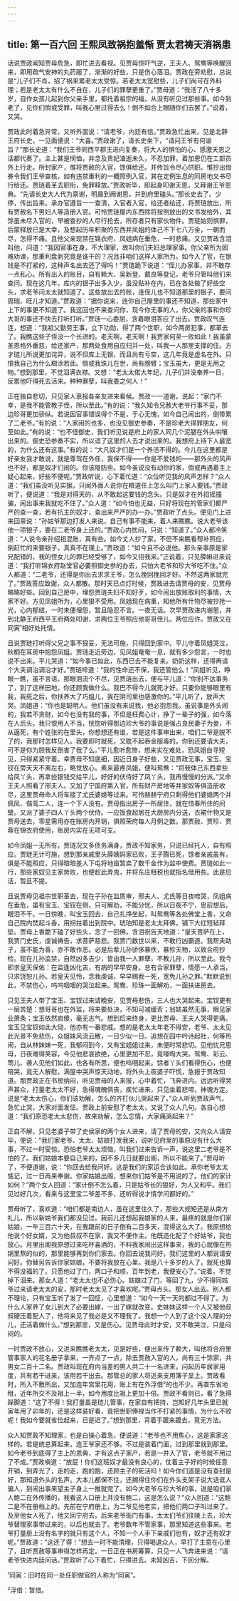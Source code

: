 ```yaml
---
---
---
```

title: 第一百六回 王熙凤致祸抱羞惭 贾太君祷天消祸患
---



话说贾政闻知贾母危急，即忙进去看视。见贾母惊吓气逆，王夫人、鸳鸯等唤醒回来，即用疏气安神的丸药服了，渐渐的好些，只是伤心落泪。贾政在旁劝慰，总说是“儿子们不肖，招了祸来累老太太受惊。若老太太宽慰些，儿子们尚可在外料理；若是老太太有什么不自在，儿子们的罪孽更重了。”贾母道：“我活了八十多岁，自作女孩儿起到你父亲手里，都托着祖宗的福，从没有听见过那些事。如今到老了，见你们倘或受罪，叫我心里过得去么！倒不如合上眼随你们去罢了。”说着，又哭。

贾政此时着急异常，又听外面说：“请老爷，内廷有信。”贾政急忙出来，见是北静王府长史，一见面便说：“大喜。”贾政谢了，请长史坐下，“请问王爷有何谕旨？”那长史道：“我们王爷同西平郡王进内复奏，将大人的惧怕的心、感激天恩之话都代奏了。主上甚是悯恤，并念及贵妃溘逝未久，不忍加罪，着加恩仍在工部员外上行走。所封家产，惟将贾赦的入官，馀俱给还。并传旨令尽心供职。惟抄出借券令我们王爷查核，如有违禁重利的一概照例入官，其在定例生息的同房地文书尽行给还。贾琏着革去职衔，免罪释放。”贾政听毕，即起身叩谢天恩，又拜谢王爷恩典。“先请长史大人代为禀谢，明晨到阙谢恩，并到府里磕头。”那长史去了。少停，传出旨来。承办官遵旨一一查清，入官者入官，给还者给还，将贾琏放出，所有贾赦名下男妇人等造册入官。可怜贾琏屋内东西除将按例放出的文书发给外，其馀虽未尽入官的，早被查抄的人尽行抢去，所存者只有家伙物件。贾琏始则惧罪，后蒙释放已是大幸，及想起历年积聚的东西并凤姐的体己不下七八万金，一朝而尽，怎得不痛。且他父亲现禁在锦衣府，凤姐病在垂危，一时悲痛。又见贾政含泪叫他，问道：“我因官事在身，不大理家，故叫你们夫妇总理家事。你父亲所为固难劝谏，那重利盘剥究竟是谁干的？况且非咱们这样人家所为。如今入了官，在银钱是不打紧的，这种声名出去还了得吗！”贾琏跪下说道：“侄儿办家事，并不敢存一点私心。所有出入的账目，自有赖大、吴新登、戴良等登记，老爷只管叫他们来查问。现在这几年，库内的银子出多入少，虽没贴补在内，已在各处做了好些空头，求老爷问太太就知道了。这些放出去的账，连侄儿也不知道那里的银子，要问周瑞、旺儿才知道。”贾政道：“据你说来，连你自己屋里的事还不知道，那些家中上下的事更不知道了。我这回也不来查问你，现今你无事的人，你父亲的事和你珍大哥的事还不快去打听打听。”贾琏一心委屈，含着眼泪答应了出去。贾政叹气连连，想道：“我祖父勤劳王事，立下功勋，得了两个世职，如今两房犯事，都革去了。我瞧这些子侄没一个长进的。老天啊，老天啊！我贾家何至一败如此！我虽蒙圣恩格外垂慈，给还家产，那两处食用自应归并一处，叫我一人那里支撑的住。方才琏儿所说更加诧异，说不但库上无银，而且尚有亏空，这几年竟是虚名在外。只恨我自己为什么糊涂若此。倘或我珠儿在世，尚有膀臂；宝玉虽大，更是无用之物。”想到那里，不觉泪满衣襟。又想：“老太太偌大年纪，儿子们并没奉养一日，反累他吓得死去活来。种种罪孽，叫我委之何人！”

正在独自悲切，只见家人禀报各亲友进来看候。贾政一一道谢，说起：“家门不幸，是我不能管教子侄，所以至此。”有的说：“我久知令兄赦大老爷行事不妥，那边珍哥更加骄纵。若说因官事错误得个不是，于心无愧，如今自己闹出的，倒带累了二老爷。”有的说：“人家闹的也多，也没见御史参奏，不是珍老大得罪朋友，何至如此。”有的说：“也不怪御史，我们听见说是府上的家人同几个泥腿在外头哄嚷出来的。御史恐参奏不实，所以诓了这里的人去才说出来的。我想府上待下人最宽的，为什么还有这事。”有的说：“大凡奴才们是一个养活不得的。今儿在这里都是好亲友我才敢说，就是尊驾在外任，我保不得——你是不爱钱的——那外头的风声也不好，都是奴才们闹的。你该隄防些。如今虽说没有动你的家，倘或再遇着主上疑心起来，好些不便呢。”贾政听说，心下着忙道：“众位听见我的风声怎样？”众人道：“我们虽没听见实据，只闻外面人说你在粮道任上怎么叫门上家人要钱。”贾政听了，便说道：“我是对得天的，从不敢起这要钱的念头。只是奴才在外招摇撞骗，闹出事来我就吃不住了。”众人道：“如今怕也无益，只好将现在的管家们都严严的查一查，若有抗主的奴才，查出来严严的办一办。”贾政听了点头。便见门上进来回禀说：“孙姑爷那边打发人来说，自己有事不能来，着人来瞧瞧。说大老爷该他一项银子，要在二老爷身上还的。”贾政心内忧闷，只说：“知道了。”众人都冷笑道：“人说令亲孙绍祖混账，真有些。如今丈人抄了家，不但不来瞧看帮补照应，倒赶忙的来要银子，真真不在理上。”贾政道：“如今且不必说他。那头亲事原是家兄配错的，我的侄女儿的罪已经受够了，如今又招我来。”正说着，只见薛蝌进来说道：“我打听锦衣府赵堂官必要照御史参的办去，只怕大老爷和珍大爷吃不住。”众人都道：“二老爷，还得是你出去求求王爷，怎么挽回挽回才好。不然这两家就完了。”贾政答应致谢，众人都散。那时天已点灯时候，贾政进去请贾母的安，见贾母略略好些。回到自己房中，埋怨贾琏夫妇不知好歹，如今闹出放账取利的事情，大家不好。方见凤姐所为，心里狠不受用。凤姐现在病重，知他所有什物尽被抄抢一光，心内郁结，一时未便埋怨，暂且隐忍不言。一夜无话。次早贾政进内谢恩，并到北静王府西平王府两处叩谢，求两位王爷照应他哥哥侄儿。两位应许。贾政又在同寅¹相好处托情。

且说贾琏打听得父兄之事不狠妥，无法可施，只得回到家中。平儿守着凤姐哭泣，秋桐在耳房中抱怨凤姐。贾琏走近旁边，见凤姐奄奄一息，就有多少怨言，一时也说不出来。平儿哭道：“如今事已如此，东西已去不能复来。奶奶这样，还得再请个大夫调治调治才好。”贾琏啐道：“我的性命还不保，我还管他么！”凤姐听见，睁眼一瞧，虽不言语，那眼泪流个不尽，见贾琏出去，便与平儿道：“你别不达事务了，到了这样田地，你还顾我做什么。我巴不得今儿就死才好。只要你能够眼里有我，我死之后，你扶养大了巧姐儿，我在阴司里也感激你的。”平儿听了，放声大哭。凤姐道：“你也是聪明人。他们虽没有来说我，他必抱怨我。虽说事是外头闹的，我若不贪财，如今也没有我的事，不但是枉费心计，挣了一辈子的强，如今落在人后头。我只恨用人不当，恍惚听得那边珍大爷的事说是强占良民妻子为妾，不从逼死，有个姓张的在里头，你想想还有谁，若是这件事审出来，咱们二爷是脱不了的，我那时怎样见人。我要即时就死，又耽不起吞金服毒的。你到还要请大夫，可不是你为顾我反倒害了我了么。”平儿愈听愈惨，想来实在难处，恐凤姐自寻短见，只得紧紧守着。幸贾母不知底细，因近日身子好些，又见贾政无事，宝玉、宝钗在旁天天不离左右，略觉放心。素来最疼凤姐，便叫鸳鸯：“将我体己东西拿些给凤丫头，再拿些银钱交给平儿，好好的伏侍好了凤丫头，我再慢慢的分派。”又命王夫人照看了邢夫人。又加了宁国府第入官，所有财产房地等并家奴等俱造册收尽，这里贾母命人将车接了尤氏婆媳等过来。可怜赫赫宁府只剩得他们婆媳两个并佩凤、偕鸾二人，连一个下人没有。贾母指出房子一所居住，就在惜春所住的间壁。又派了婆子四人丫头两个伏侍。一应饭食起居在大厨房内分送，衣裙什物又是贾母送去，零星需用亦在账房内开销，俱照荣府每人月例之数。那贾赦、贾珍、贾蓉在锦衣府使用，账房内实在无项可支。

如今凤姐一无所有，贾琏况又多债务满身，贾政不知家务，只说已经托人，自有照应。贾琏无计可施，想到那亲戚里头薛姨妈家已败，王子腾已死，馀者亲戚虽有，俱是不能照应，只得暗暗差人下屯将地亩暂卖了数千金作为监中使费。贾琏如此一行，那些家奴见主家势败，也便趁此弄鬼，并将东庄租税也就指名借用些。此是后话，暂且不提。

且说贾母见祖宗世职革去，现在子孙在监质审，邢夫人、尤氏等日夜啼哭，凤姐病在垂危，虽有宝玉、宝钗在侧，只可解劝，不能分忧，所以日夜不宁，思前想后，眼泪不干。一日傍晚，叫宝玉回去，自己扎挣坐起，叫鸳鸯等各处佛堂上香，又命自己院内焚起斗香，用拐拄着出到院中。琥珀知是老太太拜佛，铺下大红短毡拜垫。贾母上香跪下磕了好些头，念了一回佛，含泪祝告天地道：“皇天菩萨在上，我贾门史氏，虔诚祷告，求菩萨慈悲。我贾门数世以来，不敢行凶霸道。我帮夫助子，虽不能为善，亦不敢作恶。必是后辈儿孙骄侈暴佚，暴殄天物，以致合府抄检。现在儿孙监禁，自然凶多吉少，皆由我一人罪孽，不教儿孙，所以至此。我今即求皇天保佑：在监逢凶化吉，有病的早早安身。总有合家罪孽，情愿一人承当，只求饶恕儿孙。若皇天见怜，念我虔诚，早早赐我一死，宽免儿孙之罪。”默默说到此，不禁伤心，呜呜咽咽的哭泣起来。鸳鸯、珍珠一面解劝，一面扶进房去。

只见王夫人带了宝玉、宝钗过来请晚安，见贾母悲伤，三人也大哭起来。宝钗更有一层苦楚：想哥哥也在外监，将来要处决，不知可减缓否；翁姑虽然无事，眼见家业萧条；宝玉依然疯傻，毫无志气。想到后来终身，更比贾母、王夫人哭得更痛。宝玉见宝钗如此大恸，他亦有一番悲戚。想的是老太太年老不得安，老爷、太太见此光景不免悲伤，众姐妹风流云散，一日少似一日。追想在园中吟诗起社，何等热闹，自从林妹妹一死，我郁闷到今，又有宝姐姐过来，未便时常悲切。见他忧兄思母，日夜难得笑容，今见他悲哀欲绝，心里更加不忍，竟嚎啕大哭。鸳鸯、彩云、莺儿、袭人见他们如此，也各有所思，便也呜咽起来。馀者丫头们看得伤心，也便陪哭，竟无人解慰。满屋中哭声惊天动地，将外头上夜婆子吓慌，急报于贾政知道。那贾政正在书房纳闷，听见贾母的人来报，心中着忙，飞奔进内。远远听得哭声甚众，打量老太太不好，急得魂魄俱丧，疾忙进来，只见坐着悲啼，神魂方定。说是“老太太伤心，你们该劝解，怎么的齐打伙儿哭起来了。”众人听到贾政声气，急忙止哭，大家对面发怔。贾政上前安慰了老太太，又说了众人几句。各自心想道：“我们原恐老太太悲伤，故来劝解，怎么忘情，大家痛哭起来？”

正自不解，只见老婆子带了史侯家的两个女人进来，请了贾母的安，又向众人请安毕，便说：“我们家老爷、太太、姑娘打发我来，说听见府里的事原没有什么大事，不过一时受惊。恐怕老爷太太烦恼，叫我们过来告诉一声，说这里二老爷是不怕的了。我们姑娘本要自己来的，因不多几日就要出阁，所以不能来了。”贾母听了，不便道谢，说：“你回去给我问好。这是我们的家运合该如此。承你老爷太太惦记，过一日再来奉谢。你家姑娘出阁，想来你们姑爷是不用说的了。他们的家计如何？”两个女人回道：“家计倒不怎么着，只是姑爷长的狠好，为人又和平。我们见过好几次，看来与这里宝二爷差不多，还听得说才情学问都好的。”

贾母听了，喜欢道：“咱们都是南边人，虽在这里住久了，那些大规矩还是从南方礼儿，所以新姑爷我们都没见过。我前儿还想起我娘家的人来，最疼的就是你们家姑娘，一年三百六十天，在我跟前的日子倒有二百多天，混得这么大了。我原想给他说个好女婿，又为他叔叔不在家，我又不便作主。他既造化配了个好姑爷，我也放心。月里出阁我原想过来吃杯喜酒的，不料我家闹出这样事来，我的心就像在热锅里熬的似的，那里能够再到你们家去。你回去说我问好，我们这里的人都说请安问好。你替另告诉你家姑娘，不要将我放在心里。我是八十多岁的人了，就死也算不得没福的了。只愿他过了门，两口子和顺，百年到老，我便安心了。”说着，不觉掉下泪来。那女人道：“老太太也不必伤心。姑娘过了门，等回了九，少不得同姑爷过来请老太太的安，那时老太太见了才喜欢呢。”贾母点头。那女人出去。别人都不理论，只有宝玉听了发了一回怔，心里想道：“如今一天一天的都过不得了。为什么人家养了女儿到大了必要出嫁，一出了嫁就改变。史妹妹这样一个人又被他叔叔硬压着配人了，他将来见了我必是又不理我了。我想一个人到了这个没人理的分儿，还活着做什么。”想到那里，又是伤心。见贾母此时才安，又不敢哭泣，只是闷闷的。

一时贾政不放心，又进来瞧瞧老太太，见是好些，便出来传了赖大，叫他将合府里管事家人的花名册子拿来，一齐点了一点，除去贾赦入官的人，尚有三十馀家，共男女二百十二名。贾政叫现在府内当差的男人共二十一名进来，问起历年居家用度，共有若干进来，该用若干出去。那管总的家人将近来支用簿子呈上。贾政看时，所入不敷所出，又加连年宫里花用，账上有在外浮借²的也不少。再查东省地租，近年所交不及祖上一半，如今用度比祖上更加十倍。贾政不看则已，看了急得跺脚道：“这了不得！我打量虽是琏儿管事，在家自有把持，岂知好几年头里已就寅年用了卯年的，还是这样装好看，竟把世职俸禄当作不打紧的事情，为什么不败呢！我如今要就省俭起来，已是迟了。”想到那里，背着手踱来踱去，竟无方法。

众人知贾政不知理家，也是白操心着急，便说道：“老爷也不用焦心，这是家家这样的。若是统总算起来，连王爷家还不够。不过是装着门面，过到那里就到那里。如今老爷到底得了主上的恩典，才有这点子家产，若是一并入了官，老爷就不用过了不成。”贾政嗔道：“放屁！你们这班奴才最没有良心的，仗着主子好的时候任意开销，到弄光了，走的走，跑的跑，还顾主子的死活吗！如今你们道是没有查封是好，那知道外头的名声。大本儿都保不住，还搁得住你们在外头支架子说大话诓人骗人，到闹出事来望主子身上一推就完了。如今大老爷与珍大爷的事，说是咱们家人鲍二在外传播的，我看这人口册上并没有鲍二，这是怎么说？”众人回道：“这鲍二是不在册档上的。先前在宁府册上，为二爷见他老实，把他们两口子叫过来了。及至他女人死了，他又回宁府去。后来老爷衙门有事，太太们爷们往陵上去，珍大爷替理家事带过来的，以后也就去了。老爷数年不管家事，那里知道这些事来。老爷打量册上没有名字的就只有这个人，不知一个人手下亲戚们也有，奴才还有奴才呢。”贾政道：“这还了得！”想去一时不能清理，只得喝退众人，早打了主意在心里了，且听贾赦等事审得怎样再定。一日正在书房筹算，只见一人飞奔进来说：“请老爷快进内廷问话。”贾政听了心下着忙，只得进去。未知凶吉，下回分解。

¹同寅：旧时在同一处任职做官的人称为“同寅”。

²浮借：暂借。